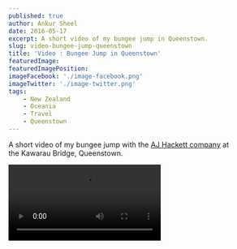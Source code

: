 ```yaml
---
published: true
author: Ankur Sheel
date: 2016-05-17
excerpt: A short video of my bungee jump in Queenstown.
slug: video-bungee-jump-queenstown
title: 'Video : Bungee Jump in Queenstown'
featuredImage:
featuredImagePosition:
imageFacebook: './image-facebook.png'
imageTwitter: './image-twitter.png'
tags:
    - New Zealand
    - Oceania
    - Travel
    - Queenstown
---
```



A short video of my bungee jump with the [AJ Hackett company](http://www.bungy.co.nz/) at the Kawarau Bridge,
Queenstown.

<Video src="https://www.youtube.com/embed/nI99oOV2deI" title="Bungee Jump Queenstown" />
